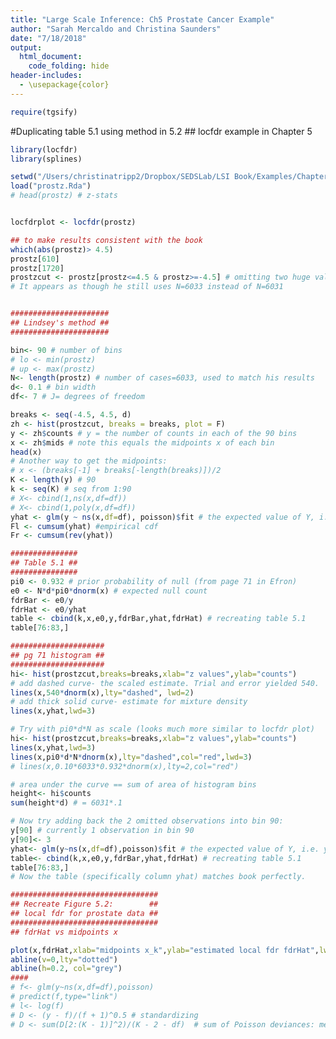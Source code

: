 ```yaml
---
title: "Large Scale Inference: Ch5 Prostate Cancer Example"
author: "Sarah Mercaldo and Christina Saunders"
date: "7/18/2018"
output:
  html_document:
    code_folding: hide
header-includes:
  - \usepackage{color}
---
```


```r
require(tgsify)
```

#Duplicating table 5.1 using method in 5.2
## locfdr example in Chapter 5
```r
library(locfdr)
library(splines)

setwd("/Users/christinatripp2/Dropbox/SEDSLab/LSI Book/Examples/Chapter5locfdr")
load("prostz.Rda")
# head(prostz) # z-stats


locfdrplot <- locfdr(prostz)

## to make results consistent with the book
which(abs(prostz)> 4.5)
prostz[610]
prostz[1720]
prostzcut <- prostz[prostz<=4.5 & prostz>=-4.5] # omitting two huge values
# It appears as though he still uses N=6033 instead of N=6031


######################
## Lindsey's method ##
######################

bin<- 90 # number of bins
# lo <- min(prostz)
# up <- max(prostz)
N<- length(prostz) # number of cases=6033, used to match his results 
d<- 0.1 # bin width
df<- 7 # J= degrees of freedom

breaks <- seq(-4.5, 4.5, d)
zh <- hist(prostzcut, breaks = breaks, plot = F)
y <- zh$counts # y = the number of counts in each of the 90 bins
x <- zh$mids # note this equals the midpoints x of each bin
head(x)
# Another way to get the midpoints:
# x <- (breaks[-1] + breaks[-length(breaks)])/2
K <- length(y) # 90
k <- seq(K) # seq from 1:90
# X<- cbind(1,ns(x,df=df))
# X<- cbind(1,poly(x,df=df))
yhat <- glm(y ~ ns(x,df=df), poisson)$fit # the expected value of Y, i.e. yhat = N*d*f(x_k)
Fl <- cumsum(yhat) #empirical cdf
Fr <- cumsum(rev(yhat))

###############
## Table 5.1 ##
###############
pi0 <- 0.932 # prior probability of null (from page 71 in Efron)
e0 <- N*d*pi0*dnorm(x) # expected null count
fdrBar <- e0/y
fdrHat <- e0/yhat
table <- cbind(k,x,e0,y,fdrBar,yhat,fdrHat) # recreating table 5.1
table[76:83,]

#####################
## pg 71 histogram ##
#####################
hi<- hist(prostzcut,breaks=breaks,xlab="z values",ylab="counts")
# add dashed curve- the scaled estimate. Trial and error yielded 540.
lines(x,540*dnorm(x),lty="dashed", lwd=2)
# add thick solid curve- estimate for mixture density
lines(x,yhat,lwd=3)

# Try with pi0*d*N as scale (looks much more similar to locfdr plot)
hi<- hist(prostzcut,breaks=breaks,xlab="z values",ylab="counts")
lines(x,yhat,lwd=3)
lines(x,pi0*d*N*dnorm(x),lty="dashed",col="red",lwd=3)
# lines(x,0.10*6033*0.932*dnorm(x),lty=2,col="red")

# area under the curve == sum of area of histogram bins
height<- hi$counts
sum(height*d) # = 6031*.1

# Now try adding back the 2 omitted observations into bin 90:
y[90] # currently 1 observation in bin 90
y[90]<- 3
yhat<- glm(y~ns(x,df=df),poisson)$fit # the expected value of Y, i.e. yhat
table<- cbind(k,x,e0,y,fdrBar,yhat,fdrHat) # recreating table 5.1
table[76:83,]
# Now the table (specifically column yhat) matches book perfectly.

#################################
## Recreate Figure 5.2:        ##
## local fdr for prostate data ##
#################################
## fdrHat vs midpoints x

plot(x,fdrHat,xlab="midpoints x_k",ylab="estimated local fdr fdrHat",lwd=2,type="l")
abline(v=0,lty="dotted")
abline(h=0.2, col="grey")
####
# f<- glm(y~ns(x,df=df),poisson)
# predict(f,type="link")
# l<- log(f)
# D <- (y - f)/(f + 1)^0.5 # standardizing
# D <- sum(D[2:(K - 1)]^2)/(K - 2 - df)  # sum of Poisson deviances: measure of discrepancy between observed and fitted value

```
